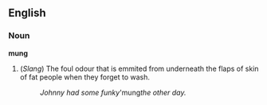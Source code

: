 ==English==
===Noun===
'''mung'''
#(''Slang'') The foul odour that is emmited from underneath the flaps of skin of fat people when they forget to wash. 
#: ''Johnny had some funky '''mung'' the other day.''